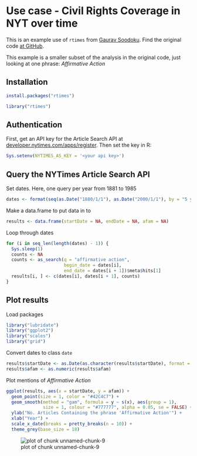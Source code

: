 <!--
%\VignetteEngine{knitr::knitr}
%\VignetteIndexEntry{NYTimes Civil Rights}
%\VignetteEncoding{UTF-8}
-->



Use case - Civil Rights Coverage in NYT over time
=================================================

This is an example use of `rtimes` from [Gaurav Soodoku](http://gbytes.gsood.com/). Find the original code [at GitHub](https://github.com/soodoku/nyt-civil-rights).

This example is a smaller subset of the analysis in the original code, just looking at one phrase: _Affirmative Action_

## Installation


```r
install.packages("rtimes")
```


```r
library("rtimes")
```

## Authentication

First, get an API key for the Article Search API at [developer.nytimes.com/apps/register](http://developer.nytimes.com/apps/register). Then set the key in R:


```r
Sys.setenv(NYTIMES_AS_KEY = '<your api key>')
```

## Query the NYTimes Article Search API

Set dates. Here, one query per year from 1881 to 1985


```r
dates <- format(seq(as.Date("1880/1/1"), as.Date("2000/1/1"), by = "5 years"), "%Y%m%d")
```

Make a data.frame to put data in to


```r
results <- data.frame(startDate = NA, endDate = NA, afam = NA)
```

Loop through dates


```r
for (i in seq_len(length(dates) - 1)) {
  Sys.sleep(1)
  counts <- NA
  counts <- as_search(q = "affirmative action",
                      begin_date = dates[i],
                      end_date = dates[i + 1])$meta$hits[1]
  results[i, ] <- c(dates[i], dates[i + 1], counts)
}
```

## Plot results

Load packages


```r
library("lubridate")
library("ggplot2")
library("scales")
library("grid")
```

Convert dates to class `date`


```r
results$startDate <- as.Date(as.character(results$startDate), format = "%Y%m%d")
results$afam <- as.numeric(results$afam)
```

Plot mentions of _Affirmative Action_


```r
ggplot(results, aes(x = startDate, y = afam)) +
  geom_point(size = 1, color = "#42C4C7") +
  geom_smooth(method = "gam", formula = y ~ s(x), aes(group = 1),
              size = 1, colour = "#777777", alpha = 0.05, se = FALSE) +
  ylab("No. Articles Containing the phrase 'Affirmative Action'") +
  xlab("Year") +
  scale_x_date(breaks = pretty_breaks(n = 10)) +
  theme_grey(base_size = 18)
```

![plot of chunk unnamed-chunk-9](../../tools/unnamed-chunk-9-1.png)
